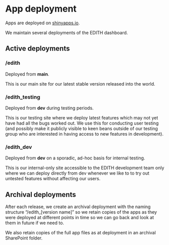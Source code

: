 # App deployment

Apps are deployed on [shinyapps.io](https://login.shinyapps.io/).

We maintain several deployments of the EDITH dashboard.

## Active deployments
### /edith
Deployed from **main**.

This is our main site for our latest stable version released into the world.

### /edith_testing
Deployed from **dev** during testing periods.

This is our testing site where we deploy latest features which may not yet have had all the bugs worked out. We use this for conducting user testing (and possibly make it publicly visible to keen beans outside of our testing group who are interested in having access to new features in development).

### /edith_dev
Deployed from **dev** on a sporadic, ad-hoc basis for internal testing.

This is our internal-only site accessible to the EDITH development team only where we can deploy directly from dev whenever we like to to try out untested features without affecting our users.

 
## Archival deployments
After each release, we create an archival deployment with the naming structure "/edith_[version name]" so we retain copies of the apps as they were deployed at different points in time so we can go back and look at them in future if we need to.

We also retain copies of the full app files as at deployment in an archival SharePoint folder.

